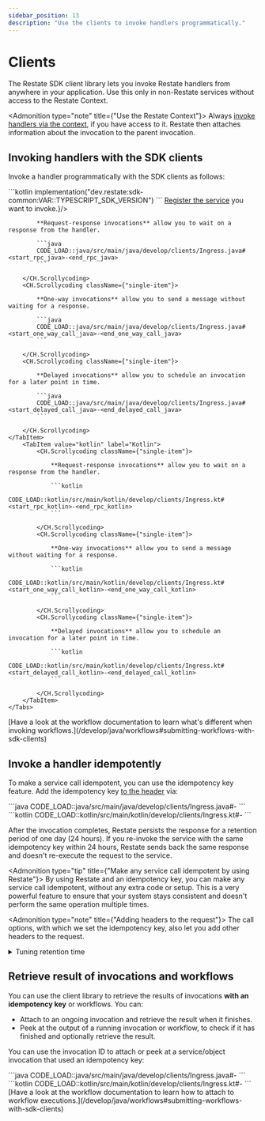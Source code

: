 ```yaml
---
sidebar_position: 13
description: "Use the clients to invoke handlers programmatically."
---
```



# Clients
The Restate SDK client library lets you invoke Restate handlers from anywhere in your application.
Use this only in non-Restate services without access to the Restate Context.

<Admonition type="note" title={"Use the Restate Context"}>
    Always [invoke handlers via the context](/develop/java/service-communication), if you have access to it.
    Restate then attaches information about the invocation to the parent invocation.
</Admonition>

## Invoking handlers with the SDK clients

Invoke a handler programmatically with the SDK clients as follows:

<Step stepLabel="1" title="Add the dependency to your project">
    ```kotlin
    implementation("dev.restate:sdk-common:VAR::TYPESCRIPT_SDK_VERSION")
    ```
</Step>
<Step stepLabel="2" title={<span><a href={"/operate/registration"}>Register the service</a> you want to invoke.</span>}/>
<Step stepLabel="3" title="Connect to Restate and invoke the handler with your preferred semantics">
    <Tabs groupId="sdk" queryString>
    <TabItem value="java" label="Java">
        <CH.Scrollycoding className={"single-item"}>

            **Request-response invocations** allow you to wait on a response from the handler.

            ```java
            CODE_LOAD::java/src/main/java/develop/clients/Ingress.java#<start_rpc_java>-<end_rpc_java>
            ```

        </CH.Scrollycoding>
        <CH.Scrollycoding className={"single-item"}>

            **One-way invocations** allow you to send a message without waiting for a response.

            ```java
            CODE_LOAD::java/src/main/java/develop/clients/Ingress.java#<start_one_way_call_java>-<end_one_way_call_java>
            ```

        </CH.Scrollycoding>
        <CH.Scrollycoding className={"single-item"}>

            **Delayed invocations** allow you to schedule an invocation for a later point in time.

            ```java
            CODE_LOAD::java/src/main/java/develop/clients/Ingress.java#<start_delayed_call_java>-<end_delayed_call_java>
            ```

        </CH.Scrollycoding>
    </TabItem>
        <TabItem value="kotlin" label="Kotlin">
            <CH.Scrollycoding className={"single-item"}>

                **Request-response invocations** allow you to wait on a response from the handler.

                ```kotlin
                CODE_LOAD::kotlin/src/main/kotlin/develop/clients/Ingress.kt#<start_rpc_kotlin>-<end_rpc_kotlin>
                ```

            </CH.Scrollycoding>
            <CH.Scrollycoding className={"single-item"}>

                **One-way invocations** allow you to send a message without waiting for a response.

                ```kotlin
                CODE_LOAD::kotlin/src/main/kotlin/develop/clients/Ingress.kt#<start_one_way_call_kotlin>-<end_one_way_call_kotlin>
                ```

            </CH.Scrollycoding>
            <CH.Scrollycoding className={"single-item"}>

                **Delayed invocations** allow you to schedule an invocation for a later point in time.

                ```kotlin
                CODE_LOAD::kotlin/src/main/kotlin/develop/clients/Ingress.kt#<start_delayed_call_kotlin>-<end_delayed_call_kotlin>
                ```

            </CH.Scrollycoding>
        </TabItem>
    </Tabs>
</Step>

<Admonition type="info" title="Invoking workflows">
    [Have a look at the workflow documentation to learn what's different when invoking workflows.](/develop/java/workflows#submitting-workflows-with-sdk-clients)
</Admonition>

## Invoke a handler idempotently

To make a service call idempotent, you can use the idempotency key feature.
Add the idempotency key [to the header](https://datatracker.ietf.org/doc/draft-ietf-httpapi-idempotency-key-header/) via:

<Tabs groupId="sdk" queryString>
    <TabItem value="java" label="Java">
        ```java
        CODE_LOAD::java/src/main/java/develop/clients/Ingress.java#<start_service_idempotent>-<end_service_idempotent>
        ```
    </TabItem>
    <TabItem value="kotlin" label="Kotlin">
        ```kotlin
        CODE_LOAD::kotlin/src/main/kotlin/develop/clients/Ingress.kt#<start_service_idempotent>-<end_service_idempotent>
        ```
    </TabItem>
</Tabs>

After the invocation completes, Restate persists the response for a retention period of one day (24 hours).
If you re-invoke the service with the same idempotency key within 24 hours, Restate sends back the same response and doesn't re-execute the request to the service.

<Admonition type="tip" title={"Make any service call idempotent by using Restate"}>
    By using Restate and an idempotency key, you can make any service call idempotent, without any extra code or setup.
    This is a very powerful feature to ensure that your system stays consistent and doesn't perform the same operation multiple times.
</Admonition>

<Admonition type="note" title={"Adding headers to the request"}>
    The call options, with which we set the idempotency key, also let you add other headers to the request.
</Admonition>

<details className={"grey-details"}>
    <summary> Tuning retention time</summary>

    <CH.Section>
        You can tune the [retention time](focus://3) on a service-level by using the [Admin API](focus://1[15:28]) ([docs](/references/admin-api#tag/service/operation/modify_service)):
        ```shell
        curl -X PATCH localhost:9070/services/MyService \
            -H 'content-type: application/json' \
            -d '{"idempotency_retention": "2days"}'
        ```
        The [retention time](focus://3) is in [humantime format](https://docs.rs/humantime/latest/humantime/).
    </CH.Section>

</details>

## Retrieve result of invocations and workflows

You can use the client library to retrieve the results of invocations **with an idempotency key** or workflows.
You can:
- Attach to an ongoing invocation and retrieve the result when it finishes.
- Peek at the output of a running invocation or workflow, to check if it has finished and optionally retrieve the result.

You can use the invocation ID to attach or peek at a service/object invocation that used an idempotency key:

<Tabs groupId="sdk" queryString>
    <TabItem value="java" label="Java">
        ```java
        CODE_LOAD::java/src/main/java/develop/clients/Ingress.java#<start_service_attach>-<end_service_attach>
        ```
    </TabItem>
    <TabItem value="kotlin" label="Kotlin">
        ```kotlin
        CODE_LOAD::kotlin/src/main/kotlin/develop/clients/Ingress.kt#<start_service_attach>-<end_service_attach>
        ```
    </TabItem>
</Tabs>
<Admonition type={"info"} title={"Attaching to workflows"}>
    [Have a look at the workflow documentation to learn how to attach to workflow executions.](/develop/java/workflows#submitting-workflows-with-sdk-clients)
</Admonition>
